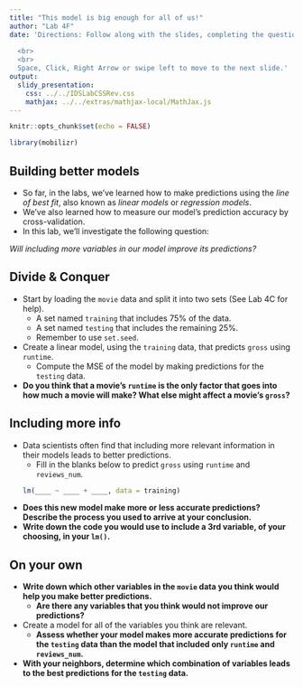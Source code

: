 ```yaml
---
title: "This model is big enough for all of us!"
author: "Lab 4F"
date: 'Directions: Follow along with the slides, completing the questions in <font color=#25679E><b>blue</b></font> on your computer, and answering the questions in **red** in your journal.  
  
  <br>
  <br>
  Space, Click, Right Arrow or swipe left to move to the next slide.'
output: 
  slidy_presentation: 
    css: ../../IDSLabCSSRev.css
    mathjax: ../../extras/mathjax-local/MathJax.js
---
```


```r
knitr::opts_chunk$set(echo = FALSE)
```

```r
library(mobilizr)
```

## Building better models

- So far, in the labs, we've learned how to make predictions using the _line of best fit_, also known as _linear models_ or _regression models_.
- We've also learned how to measure our model's prediction accuracy by cross-validation.
- In this lab, we'll investigate the following question:

_Will including more variables in our model improve its predictions?_


## Divide & Conquer

- <span class="blue">Start by loading the `movie` data and split it into two sets (See Lab 4C for help).</span>
    - <span class="blue">A set named `training` that includes 75% of the data.</span>
    - <span class="blue">A set named `testing` that includes the remaining 25%.</span>
    - <span class="blue">Remember to use `set.seed`.</span>
- <span class="blue">Create a linear model, using the `training` data, that predicts `gross` using `runtime`.</span>
    - <span class="blue">Compute the MSE of the model by making predictions for the `testing` data.</span>
- **Do you think that a movie's `runtime` is the only factor that goes into how much a movie will make? What else might affect a movie's `gross`?**


## Including more info

- Data scientists often find that including more relevant information in their models leads to better predictions.
    - <span class="blue">Fill in the blanks below to predict `gross` using `runtime` and `reviews_num`.</span>
```r
lm(____ ~ ____ + ____, data = training)
```

- **Does this new model make more or less accurate predictions? Describe the process you used to arrive at your conclusion.**
- **Write down the code you would use to include a 3rd variable, of your choosing, in your `lm()`.**


## On your own

- **Write down which other variables in the `movie` data you think would help you make better predictions.** 
    - **Are there any variables that you think would not improve our predictions?**
- <span class="blue">Create a model for all of the variables you think are relevant.</span>
    - **Assess whether your model makes more accurate predictions for the `testing` data than the model that included only `runtime` and `reviews_num`.**
- **With your neighbors, determine which combination of variables leads to the best predictions for the `testing` data.**
